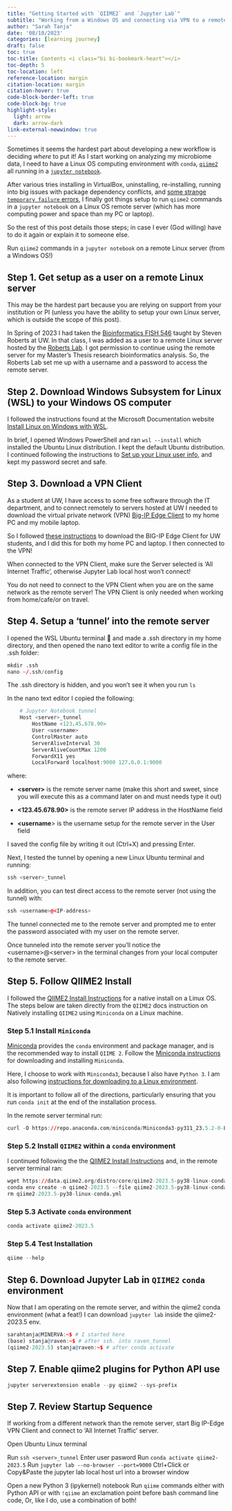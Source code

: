 ```yaml
---
title: "Getting Started with `QIIME2` and `Jupyter Lab`"
subtitle: "Working from a Windows OS and connecting via VPN to a remote server"
author: "Sarah Tanja"
date: '08/10/2023'
categories: [learning journey]
draft: false
toc: true
toc-title: Contents <i class="bi bi-bookmark-heart"></i>
toc-depth: 5
toc-location: left
reference-location: margin
citation-location: margin
citation-hover: true
code-block-border-left: true
code-block-bg: true
highlight-style: 
  light: arrow
  dark: arrow-dark
link-external-newwindow: true
---
```


Sometimes it seems the hardest part about developing a new workflow is deciding *where* to put it! As I start working on analyzing my microbiome data, I need to have a Linux OS computing environment with `conda`, [`qiime2`](https://qiime2.org/) all running in a [`jupyter notebook`](https://jupyter.org/).

After various tries installing in VirtualBox, uninstalling, re-installing, running into big issues with package dependency conflicts, and [some strange `temporary failure` errors](https://forum.qiime2.org/t/temporary-failure-in-name-resolution-wget-unable-to-resolve-host-address-data-qiime2-org/27193), I finally got things setup to run `qiime2` commands in a `jupyter notebook` on a Linux OS remote server (which has more computing power and space than my PC or laptop).

So the rest of this post details those steps; in case I ever (God willing) have to do it again or explain it to someone else.

::: {.callout-note title="Objective"}
Run `qiime2` commands in a `jupyter notebook` on a remote Linux server (from a Windows OS!)
:::

## Step 1. Get setup as a user on a remote Linux server

This may be the hardest part because you are relying on support from your institution or PI (unless you have the ability to setup your own Linux server, which is outside the scope of this post).

In Spring of 2023 I had taken the [Bioinformatics FISH 546](https://sr320.github.io/course-fish546-2023/schedule.html) taught by Steven Roberts at UW. In that class, I was added as a user to a remote Linux server hosted by the [Roberts Lab](https://robertslab.github.io/resources/). I got permission to continue using the remote server for my Master's Thesis research bioinformatics analysis. So, the Roberts Lab set me up with a username and a password to access the remote server.

## Step 2. Download Windows Subsystem for Linux (WSL) to your Windows OS computer

I followed the instructions found at the Microsoft Documentation website [Install Linux on Windows with WSL](https://learn.microsoft.com/en-us/windows/wsl/install).

In brief, I opened Windows PowerShell and ran `wsl --install` which installed the Ubuntu Linux distribution. I kept the default Ubuntu distribution. I continued following the instructions to [Set up your Linux user info](https://learn.microsoft.com/en-us/windows/wsl/install#:~:text=use%20with%20WSL.-,Set%20up%20your%20Linux%20user%20info,-Once%20you%20have), and kept my password secret and safe.

## Step 3. Download a VPN Client

As a student at UW, I have access to some free software through the IT department, and to connect remotely to servers hosted at UW I needed to download the virtual private network (VPN) [Big-IP Edge Client](https://www.lib.washington.edu/help/connect/husky-onnet) to my home PC and my mobile laptop.

So I followed [these instructions](https://www.lib.washington.edu/help/connect/husky-onnet) to download the BIG-IP Edge Client for UW students, and I did this for both my home PC and laptop. I then connected to the VPN!

::: callout-important
When connected to the VPN Client, make sure the Server selected is 'All Internet Traffic', otherwise Jupyter Lab local host won't connect!
:::

::: callout-important
You do not need to connect to the VPN Client when you are on the same network as the remote server! The VPN Client is only needed when working from home/cafe/or on travel.
:::


## Step 4. Setup a 'tunnel' into the remote server

I opened the WSL Ubuntu terminal 🐧 and made a .ssh directory in my home directory, and then opened the nano text editor to write a config file in the .ssh folder:

```r
mkdir .ssh
nano ~/.ssh/config
```

::: callout-tip
The .ssh directory is hidden, and you won't see it when you run `ls`
:::

In the nano text editor I copied the following:

```r
    # Jupyter Notebook tunnel
    Host <server>_tunnel
        HostName <123.45.678.90>
        User <username>
        ControlMaster auto
        ServerAliveInterval 30
        ServerAliveCountMax 1200
        ForwardX11 yes
        LocalForward localhost:9000 127.0.0.1:9000
```

where:

-   **\<server>** is the remote server name (make this short and sweet, since you will execute this as a command later on and must needs type it out)

-    **\<123.45.678.90>** is the remote server IP address in the HostName field

-   **\<username**\> is the username setup for the remote server in the User field

I saved the config file by writing it out (Ctrl+X) and pressing Enter.

Next, I tested the tunnel by opening a new Linux Ubuntu terminal and running:

```r
ssh <server>_tunnel
```

In addition, you can test direct access to the remote server (not using the tunnel) with:

```r
ssh <username>@<IP-address>
```

The tunnel connected me to the remote server and prompted me to enter the password associated with my user on the remote server.

::: callout-tip
Once tunneled into the remote server you'll notice the \<username>\@\<server> in the terminal changes from your local computer to the remote server.
:::

## Step 5. Follow QIIME2 Install

I followed the [QIIME2 Install Instructions](https://docs.qiime2.org/2023.5/install/native/) for a native install on a Linux OS. The steps below are taken directly from the `QIIME2` docs instruction on Natively installing `QIIME2` using `Miniconda` on a Linux machine.

### Step 5.1 Install `Miniconda`

[Miniconda](https://docs.conda.io/en/latest/miniconda.html) provides the `conda` environment and package manager, and is the recommended way to install `QIIME 2`. Follow the [Miniconda instructions](https://conda.io/projects/conda/en/latest/user-guide/install/index.html) for downloading and installing `Miniconda`.

Here, I choose to work with `Miniconda3`, because I also have `Python 3`. I am also following [instructions for downloading to a Linux environment](https://conda.io/projects/conda/en/latest/user-guide/install/linux.html).

:::{.callout-important}
It is important to follow all of the directions, particularly ensuring that you run `conda init` at the end of the installation process.
:::

In the remote server terminal run:

```r
curl -O https://repo.anaconda.com/miniconda/Miniconda3-py311_23.5.2-0-Linux-x86_64.sh
```

### Step 5.2 Install `QIIME2` within a `conda` environment
I continued following the the [QIIME2 Install Instructions](https://docs.qiime2.org/2023.5/install/native/) and, in the remote server terminal ran:
```r
wget https://data.qiime2.org/distro/core/qiime2-2023.5-py38-linux-conda.yml
conda env create -n qiime2-2023.5 --file qiime2-2023.5-py38-linux-conda.yml
rm qiime2-2023.5-py38-linux-conda.yml
```

### Step 5.3 Activate `conda` environment
```r
conda activate qiime2-2023.5
```

### Step 5.4 Test Installation
```r
qiime --help
```

## Step 6. Download Jupyter Lab in `QIIME2` `conda` environment
Now that I am operating on the remote server, and within the qiime2 conda environment (what a feat!) I can download `jupyter lab` inside the qiime2-2023.5 env. 

```r
sarahtanja@MINERVA:~$ # I started here
(base) stanja@raven:~$ # after ssh. into raven_tunnel
(qiime2-2023.5) stanja@raven:~$ # after conda activate
```

## Step 7. Enable qiime2 plugins for Python API use
```r
jupyter serverextension enable --py qiime2 --sys-prefix
```

## Step 7. Review Startup Sequence
If working from a different network than the remote server, start Big IP-Edge VPN Client and connect to 'All Internet Traffic' server.

Open Ubuntu Linux terminal

Run `ssh <server>_tunnel`
Enter user pasword
Run `conda activate qiime2-2023.5`
Run `jupyter lab --no-browser --port=9000`
Ctrl+Click or Copy&Paste the jupyter lab local host url into a browser window

Open a new Python 3 (ipykernel) notebook
Run `qiime` commands either with Python API or with `!qiime` an exclamation point before bash command line code, Or, like I do, use a combination of both!



